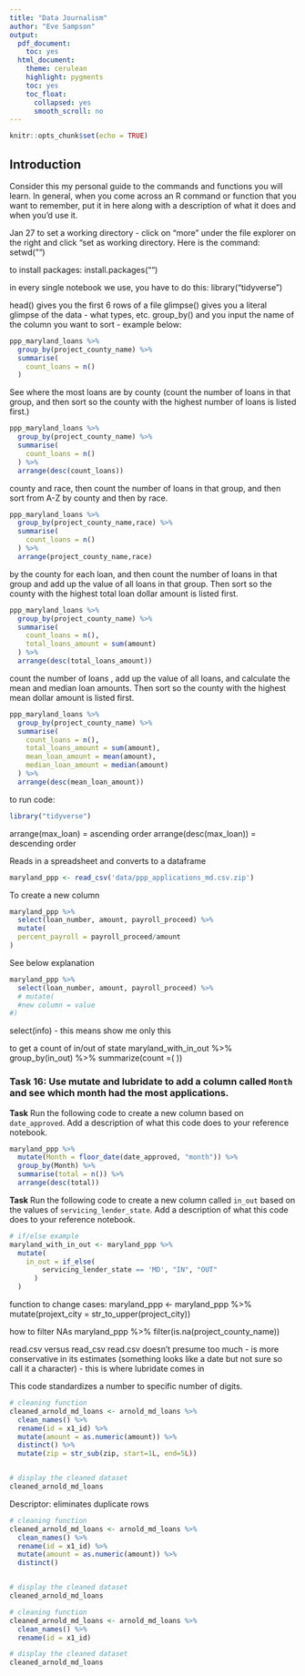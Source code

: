 ```yaml
---
title: "Data Journalism"
author: "Eve Sampson"
output:
  pdf_document:
    toc: yes
  html_document:
    theme: cerulean
    highlight: pygments
    toc: yes
    toc_float:
      collapsed: yes
      smooth_scroll: no
---
```


```r
knitr::opts_chunk$set(echo = TRUE)
```

## Introduction

Consider this my personal guide to the commands and functions you will learn. In general, when you come across an R command or function that you want to remember, put it in here along with a description of what it does and when you'd use it.

Jan 27
to set a working directory - click on "more" under the file explorer on the right and click "set as working directory. Here is the command:
setwd("")

to install packages: install.packages("")

in every single notebook we use, you have to do this: library("tidyverse")

head() gives you the first 6 rows of a file
glimpse() gives you a literal glimpse of the data - what types, etc.
group_by() and you input the name of the column you want to sort - example below:
  
```r
ppp_maryland_loans %>%
  group_by(project_county_name) %>%
  summarise(
    count_loans = n()
  )
```

See where the most loans are by county (count the number of loans in that group, and then sort so the county with the highest number of loans is listed first.)
```r
ppp_maryland_loans %>%
  group_by(project_county_name) %>%
  summarise(
    count_loans = n()
  ) %>%
  arrange(desc(count_loans))
```

county and race, then count the number of loans in that group, and then sort from A-Z by county and then by race.
```r
ppp_maryland_loans %>%
  group_by(project_county_name,race) %>%
  summarise(
    count_loans = n()
  ) %>%
  arrange(project_county_name,race)
```


by the county for each loan, and then count the number of loans in that group and add up the value of all loans in that group. Then sort so the county with the highest total loan dollar amount is listed first.
```r
ppp_maryland_loans %>%
  group_by(project_county_name) %>%
  summarise(
    count_loans = n(),
    total_loans_amount = sum(amount)
  ) %>%
  arrange(desc(total_loans_amount))
```

count the number of loans , add up the value of all loans, and calculate the mean and median loan amounts. Then sort so the county with the highest mean dollar amount is listed first.
```r
ppp_maryland_loans %>%
  group_by(project_county_name) %>%
  summarise(
    count_loans = n(),
    total_loans_amount = sum(amount),
    mean_loan_amount = mean(amount),
    median_loan_amount = median(amount)
  ) %>%
  arrange(desc(mean_loan_amount))
```

to run code:
```r
library("tidyverse")
```

arrange(max_loan) = ascending order
arrange(desc(max_loan)) = descending order

Reads in a spreadsheet and converts to a dataframe
```r
maryland_ppp <- read_csv('data/ppp_applications_md.csv.zip')
```


To create a new column
```r
maryland_ppp %>%
  select(loan_number, amount, payroll_proceed) %>%
  mutate(
  percent_payroll = payroll_proceed/amount
)
```
See below explanation
```r
maryland_ppp %>%
  select(loan_number, amount, payroll_proceed) %>%
  # mutate(
  #new column = value
#)

```

select(info) - this means show me only this

to get a count of in/out of state
maryland_with_in_out %>% group_by(in_out) %>% summarize(count =(
))


### Task 16: Use mutate and lubridate to add a column called `Month` and see which month had the most applications.
**Task** Run the following code to create a new column based on `date_approved`. Add a description of what this code does to your reference notebook.

```r
maryland_ppp %>%
  mutate(Month = floor_date(date_approved, "month")) %>%
  group_by(Month) %>%
  summarise(total = n()) %>%
  arrange(desc(total))
```


**Task** Run the following code to create a new column called `in_out` based on the values of `servicing_lender_state`. Add a description of what this code does to your reference notebook.

```r
# if/else example
maryland_with_in_out <- maryland_ppp %>%
  mutate(
    in_out = if_else(
        servicing_lender_state == 'MD', "IN", "OUT"
      )
  )
```


function to change cases:
maryland_ppp <- maryland_ppp %>% mutate(projext_city = str_to_upper(project_city))

how to filter NAs
maryland_ppp %>% filter(is.na(project_county_name))

read.csv versus read_csv read.csv doesn't presume too much - is more conservative in its estimates (something looks like a date but not sure so call it a character) - this is where lubridate comes in

This code standardizes a number to specific number of digits.
```r
# cleaning function
cleaned_arnold_md_loans <- arnold_md_loans %>%
  clean_names() %>%
  rename(id = x1_id) %>%
  mutate(amount = as.numeric(amount)) %>%
  distinct() %>%
  mutate(zip = str_sub(zip, start=1L, end=5L))


# display the cleaned dataset
cleaned_arnold_md_loans

```

Descriptor: eliminates duplicate rows

```r
# cleaning function
cleaned_arnold_md_loans <- arnold_md_loans %>%
  clean_names() %>%
  rename(id = x1_id) %>%
  mutate(amount = as.numeric(amount)) %>%
  distinct()


# display the cleaned dataset
cleaned_arnold_md_loans

```

```r
# cleaning function
cleaned_arnold_md_loans <- arnold_md_loans %>%
  clean_names() %>%
  rename(id = x1_id)

# display the cleaned dataset
cleaned_arnold_md_loans


```